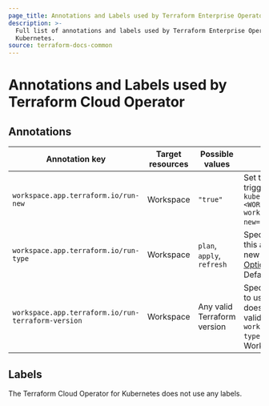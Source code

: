```yaml
---
page_title: Annotations and Labels used by Terraform Enterprise Operator for Kubernetes
description: >-
  Full list of annotations and labels used by Terraform Enterprise Operator for
  Kubernetes.
source: terraform-docs-common
---
```


# Annotations and Labels used by Terraform Cloud Operator

## Annotations

| Annotation key                                     | Target resources | Possible values             | Description                                                                                                                                                                                                                         |
| -------------------------------------------------- | ---------------- | --------------------------- | ----------------------------------------------------------------------------------------------------------------------------------------------------------------------------------------------------------------------------------- |
| `workspace.app.terraform.io/run-new`               | Workspace        | `"true"`                    | Set this annotation to `"true"` to trigger a new run. Example: `kubectl annotate workspace <WORKSPACE-NAME> workspace.app.terraform.io/run-new="true"`.                                                                             |
| `workspace.app.terraform.io/run-type`              | Workspace        | `plan`, `apply`, `refresh`  | Specifies the run type. Changing this annotation does not start a new run. Refer to [Run Modes and Options](/terraform/enterprise/run/modes-and-options) for more information. Defaults to `"plan"`. |
| `workspace.app.terraform.io/run-terraform-version` | Workspace        | Any valid Terraform version | Specifies the Terraform version to use. Changing this annotation does not start a new run. Only valid when the annotation `workspace.app.terraform.io/run-type` is set to `plan`. Defaults to the Workspace version.                |

## Labels

The Terraform Cloud Operator for Kubernetes does not use any labels.
